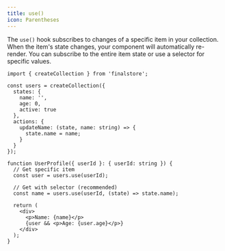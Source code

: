 ```yaml
---
title: use()
icon: Parentheses
---
```


The `use()` hook subscribes to changes of a specific item in your collection. When the item's state changes, your component will automatically re-render. You can subscribe to the entire item state or use a selector for specific values.

```tsx
import { createCollection } from 'finalstore';

const users = createCollection({
  states: {
    name: '',
    age: 0,
    active: true
  },
  actions: {
    updateName: (state, name: string) => {
      state.name = name;
    }
  }
});

function UserProfile({ userId }: { userId: string }) {
  // Get specific item
  const user = users.use(userId);

  // Get with selector (recommended)
  const name = users.use(userId, (state) => state.name);

  return (
    <div>
      <p>Name: {name}</p>
      {user && <p>Age: {user.age}</p>}
    </div>
  );
}
```
